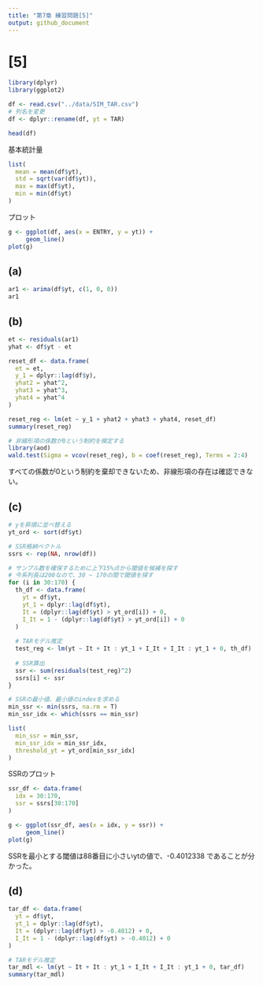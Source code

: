```yaml
---
title: "第7章 練習問題[5]"
output: github_document
---
```


# [5]

```r
library(dplyr)
library(ggplot2)

df <- read.csv("../data/SIM_TAR.csv")
# 列名を変更
df <- dplyr::rename(df, yt = TAR)

head(df)
```

基本統計量

```r
list(
  mean = mean(df$yt),
  std = sqrt(var(df$yt)),
  max = max(df$yt),
  min = min(df$yt)
)
```

プロット

```r
g <- ggplot(df, aes(x = ENTRY, y = yt)) +
     geom_line()
plot(g)
```


## (a)

```r
ar1 <- arima(df$yt, c(1, 0, 0))
ar1
```


## (b)

```r
et <- residuals(ar1)
yhat <- df$yt - et

reset_df <- data.frame(
  et = et,
  y_1 = dplyr::lag(df$y),
  yhat2 = yhat^2,
  yhat3 = yhat^3,
  yhat4 = yhat^4
)

reset_reg <- lm(et ~ y_1 + yhat2 + yhat3 + yhat4, reset_df)
summary(reset_reg)

# 非線形項の係数が0という制約を検定する
library(aod)
wald.test(Sigma = vcov(reset_reg), b = coef(reset_reg), Terms = 2:4)
```

すべての係数が0という制約を棄却できないため、非線形項の存在は確認できない。  


## (c)

```r
# yを昇順に並べ替える
yt_ord <- sort(df$yt)

# SSR格納ベクトル
ssrs <- rep(NA, nrow(df))

# サンプル数を確保するために上下15%点から閾値を候補を探す
# 今系列長は200なので、30 ~ 170の間で閾値を探す
for (i in 30:170) {
  th_df <- data.frame(
    yt = df$yt,
    yt_1 = dplyr::lag(df$yt),
    It = (dplyr::lag(df$yt) > yt_ord[i]) + 0,
    I_It = 1 - (dplyr::lag(df$yt) > yt_ord[i]) + 0
  )
  
  # TARモデル推定
  test_reg <- lm(yt ~ It + It : yt_1 + I_It + I_It : yt_1 + 0, th_df)
  
  # SSR算出
  ssr <- sum(residuals(test_reg)^2)
  ssrs[i] <- ssr
}

# SSRの最小値、最小値のindexを求める
min_ssr <- min(ssrs, na.rm = T)
min_ssr_idx <- which(ssrs == min_ssr)

list(
  min_ssr = min_ssr,
  min_ssr_idx = min_ssr_idx,
  threshold_yt = yt_ord[min_ssr_idx]
)
```

SSRのプロット

```r
ssr_df <- data.frame(
  idx = 30:170,
  ssr = ssrs[30:170]
)

g <- ggplot(ssr_df, aes(x = idx, y = ssr)) +
     geom_line()
plot(g)
```

SSRを最小とする閾値は88番目に小さいytの値で、-0.4012338 であることが分かった。


## (d)

```r
tar_df <- data.frame(
  yt = df$yt,
  yt_1 = dplyr::lag(df$yt),
  It = (dplyr::lag(df$yt) > -0.4012) + 0,
  I_It = 1 - (dplyr::lag(df$yt) > -0.4012) + 0
)

# TARモデル推定
tar_mdl <- lm(yt ~ It + It : yt_1 + I_It + I_It : yt_1 + 0, tar_df)
summary(tar_mdl)
```

